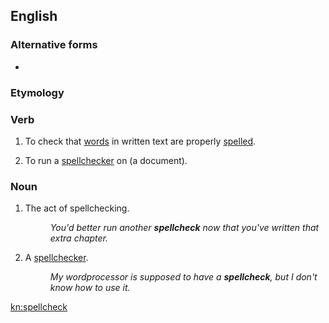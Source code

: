 {{also|spell-check|spell check}}
==English==

===Alternative forms===
* {{l|en|spell check}}

===Etymology===
{{back-form|spellchecker|lang=en}}

===Verb===
{{en-verb}}

# To check that [[word]]s in written text are properly [[spell]]ed.
# {{lb|en|transitive}} To run a [[spellchecker]] on (a document).

===Noun===
{{en-noun}}

# The act of spellchecking.
#: ''You'd better run another '''spellcheck''' now that you've written that extra chapter.''
# A [[spellchecker]].
#: ''My wordprocessor is supposed to have a '''spellcheck''', but I don't know how to use it.''

[[kn:spellcheck]]